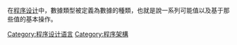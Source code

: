 在[[程序设计|程序设计]]中，數據類型被定義為數據的種類，也就是說一系列可能值以及基于那些值的基本操作。
{{Commonscat|Data types}}

[[Category:程序设计语言|Category:程序设计语言]]
[[Category:程序架構|Category:程序架構]]